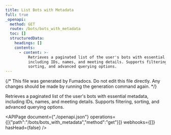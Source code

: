 ```yaml
---
title: List Bots with Metadata
full: true
_openapi:
  method: GET
  route: /bots/bots_with_metadata
  toc: []
  structuredData:
    headings: []
    contents:
      - content: >-
          Retrieves a paginated list of the user's bots with essential metadata,
          including IDs, names, and meeting details. Supports filtering,
          sorting, and advanced querying options.
---
```


{/* This file was generated by Fumadocs. Do not edit this file directly. Any changes should be made by running the generation command again. */}

Retrieves a paginated list of the user's bots with essential metadata, including IDs, names, and meeting details. Supports filtering, sorting, and advanced querying options.

<APIPage document={"./openapi.json"} operations={[{"path":"/bots/bots_with_metadata","method":"get"}]} webhooks={[]} hasHead={false} />